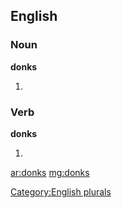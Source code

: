 ==English==

===Noun===
'''donks'''

# {{plural of |[[donk]]}}

===Verb===
'''donks'''

# {{third-person singular of|[[donk]]}}

[[Category:English plurals]]

[[ar:donks]]
[[mg:donks]]